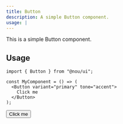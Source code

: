 ```yaml
---
title: Button
description: A simple Button component.
usage: |
---
```




This is a simple Button component.

## Usage

```tsx
import { Button } from "@nou/ui";

const MyComponent = () => (
  <Button variant="primary" tone="accent">
    Click me
  </Button>
);
```

<Button variant="primary" tone="accent">
  Click me
</Button>
